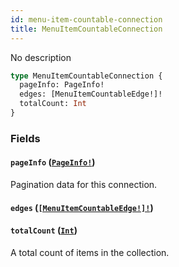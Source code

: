 ```yaml
---
id: menu-item-countable-connection
title: MenuItemCountableConnection
---
```


No description

```graphql
type MenuItemCountableConnection {
  pageInfo: PageInfo!
  edges: [MenuItemCountableEdge!]!
  totalCount: Int
}
```

### Fields

#### `pageInfo` ([`PageInfo!`](/docs/developer/api-reference/objects/page-info))

Pagination data for this connection.

#### `edges` ([`[MenuItemCountableEdge!]!`](/docs/developer/api-reference/objects/menu-item-countable-edge))

#### `totalCount` ([`Int`](/docs/developer/api-reference/scalars/int))

A total count of items in the collection.
